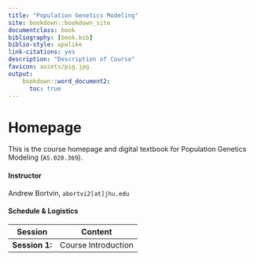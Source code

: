 ```yaml
---
title: "Population Genetics Modeling"
site: bookdown::bookdown_site
documentclass: book
bibliography: [book.bib]
biblio-style: apalike
link-citations: yes
description: "Description of Course"
favicon: assets/pig.jpg
output:
    bookdown::word_document2:
      toc: true
---
```


# Homepage 

This is the course homepage and digital textbook for Population Genetics Modeling (`AS.020.369`).

#### Instructor

Andrew Bortvin, `abortvi2[at]jhu.edu`

#### Schedule & Logistics

|Session|Content|
|----|--------|
| **Session 1:** | Course Introduction |
